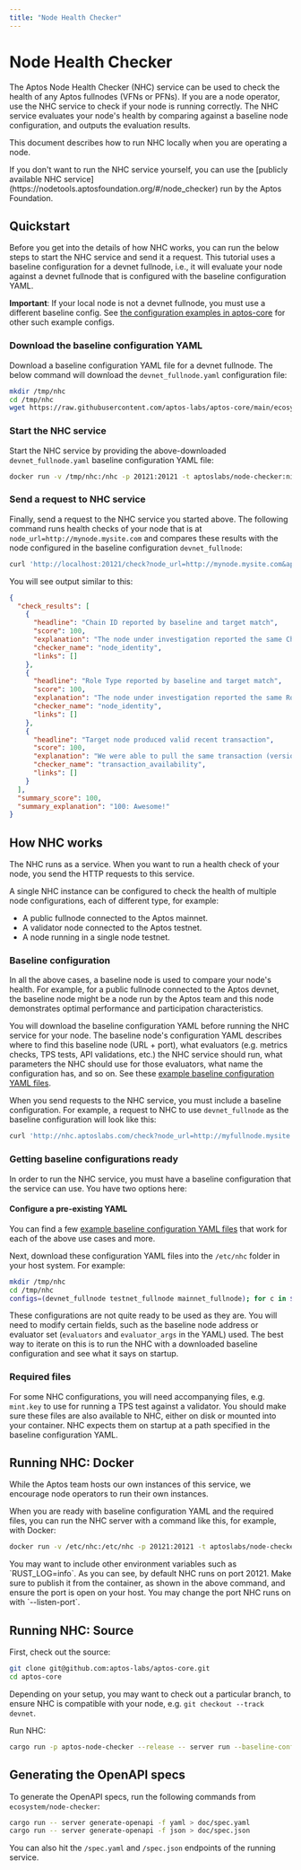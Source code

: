 ```yaml
---
title: "Node Health Checker"
---
```



# Node Health Checker 

The Aptos Node Health Checker (NHC) service can be used to check the health of any Aptos fullnodes (VFNs or PFNs).
If you are a node operator, use the NHC service to check if your node is running correctly. The NHC service evaluates
your node's health by comparing against a baseline node configuration, and outputs the evaluation results.

This document describes how to run NHC locally when you are operating a node.

<Callout type="info">
If you don't want to run the NHC service yourself, you can use the
[publicly available NHC service](https://nodetools.aptosfoundation.org/#/node_checker) run by the Aptos Foundation.
</Callout>

## Quickstart

Before you get into the details of how NHC works, you can run the below steps to start the NHC service and send it a request. This tutorial uses a baseline configuration for a devnet fullnode, i.e., it will evaluate your node against a devnet fullnode that is configured with the baseline configuration YAML.

**Important**: If your local node is not a devnet fullnode, you must use a different baseline config. See [the configuration examples in aptos-core](https://github.com/aptos-labs/aptos-core/tree/main/ecosystem/node-checker/configuration_examples) for other such example configs.

<Steps>

### Download the baseline configuration YAML

Download a baseline configuration YAML file for a devnet fullnode. The below command will download the `devnet_fullnode.yaml` configuration file:

```bash filename="Terminal"
mkdir /tmp/nhc
cd /tmp/nhc
wget https://raw.githubusercontent.com/aptos-labs/aptos-core/main/ecosystem/node-checker/configuration_examples/devnet_fullnode.yaml
```

### Start the NHC service

Start the NHC service by providing the above-downloaded `devnet_fullnode.yaml` baseline configuration YAML file:

```bash filename="Terminal"
docker run -v /tmp/nhc:/nhc -p 20121:20121 -t aptoslabs/node-checker:nightly /usr/local/bin/aptos-node-checker server run --baseline-config-paths /nhc/devnet_fullnode.yaml
```

### Send a request to NHC service

Finally, send a request to the NHC service you started above. The following command runs health checks of your node that is at `node_url=http://mynode.mysite.com` and compares these results with the node configured in the baseline configuration `devnet_fullnode`:

```bash filename="Terminal"
curl 'http://localhost:20121/check?node_url=http://mynode.mysite.com&api_port=80&baseline_configuration_id=devnet_fullnode'
```

You will see output similar to this:

```json filename="Terminal"
{
  "check_results": [
    {
      "headline": "Chain ID reported by baseline and target match",
      "score": 100,
      "explanation": "The node under investigation reported the same Chain ID 18 as is reported by the baseline node",
      "checker_name": "node_identity",
      "links": []
    },
    {
      "headline": "Role Type reported by baseline and target match",
      "score": 100,
      "explanation": "The node under investigation reported the same Role Type full_node as is reported by the baseline node",
      "checker_name": "node_identity",
      "links": []
    },
    {
      "headline": "Target node produced valid recent transaction",
      "score": 100,
      "explanation": "We were able to pull the same transaction (version: 3238616) from both your node and the baseline node. Great! This implies that your node is keeping up with other nodes in the network.",
      "checker_name": "transaction_availability",
      "links": []
    }
  ],
  "summary_score": 100,
  "summary_explanation": "100: Awesome!"
}
```

</Steps>

## How NHC works

The NHC runs as a service. When you want to run a health check of your node, you send the HTTP requests to this service.

A single NHC instance can be configured to check the health of multiple node configurations, each of different type, for example:

- A public fullnode connected to the Aptos mainnet.
- A validator node connected to the Aptos testnet.
- A node running in a single node testnet.

### Baseline configuration

In all the above cases, a baseline node is used to compare your node's health. For example, for a public fullnode connected to the Aptos devnet, the baseline node might be a node run by the Aptos team and this node demonstrates optimal performance and participation characteristics.

You will download the baseline configuration YAML before running the NHC service for your node. The baseline node's configuration YAML describes where to find this baseline node (URL + port), what evaluators (e.g. metrics checks, TPS tests, API validations, etc.) the NHC service should run, what parameters the NHC should use for those evaluators, what name the configuration has, and so on. See these [example baseline configuration YAML files](https://github.com/aptos-labs/aptos-core/tree/main/ecosystem/node-checker/configuration_examples).

When you send requests to the NHC service, you must include a baseline configuration. For example, a request to NHC to use `devnet_fullnode` as the baseline configuration will look like this:

```bash filename="Terminal"
curl 'http://nhc.aptoslabs.com/check?node_url=http://myfullnode.mysite.com&baseline_configuration_id=devnet_fullnode'
```

### Getting baseline configurations ready

In order to run the NHC service, you must have a baseline configuration that the service can use. You have two options here:

#### Configure a pre-existing YAML

You can find a few [example baseline configuration YAML files](https://github.com/aptos-labs/aptos-core/tree/main/ecosystem/node-checker/configuration_examples) that work for each of the above use cases and more.

Next, download these configuration YAML files into the `/etc/nhc` folder in your host system. For example:

```bash filename="Terminal"
mkdir /tmp/nhc
cd /tmp/nhc
configs=(devnet_fullnode testnet_fullnode mainnet_fullnode); for c in ${configs[@]}; do wget https://raw.githubusercontent.com/aptos-labs/aptos-core/main/ecosystem/node-checker/configuration_examples/$c.yaml; done
```

These configurations are not quite ready to be used as they are. You will need to modify certain fields, such as the baseline node address or evaluator set (`evaluators` and `evaluator_args` in the YAML) used. The best way to iterate on this is to run the NHC with a downloaded baseline configuration and see what it says on startup.

### Required files

For some NHC configurations, you will need accompanying files, e.g. `mint.key` to use for running a TPS test against a validator. You should make sure these files are also available to NHC, either on disk or mounted into your container. NHC expects them on startup at a path specified in the baseline configuration YAML.

## Running NHC: Docker

<Callout type="info">
While the Aptos team hosts our own instances of this service, we encourage node operators to run their own instances.
</Callout>

When you are ready with baseline configuration YAML and the required files, you can run the NHC server with a command like this, for example, with Docker:

```bash filename="Terminal"
docker run -v /etc/nhc:/etc/nhc -p 20121:20121 -t aptoslabs/node-checker:nightly /usr/local/bin/aptos-node-checker server run --baseline-config-paths /tmp/nhc/devnet_fullnode.yaml /tmp/nhc/testnet_fullnode.yaml /tmp/nhc/mainnet/fullnode.yaml
```

<Callout type="info">
You may want to include other environment variables such as `RUST_LOG=info`. As you can see, by default NHC runs on port 20121. Make sure to publish it from the container, as shown in the above command, and ensure the port is open on your host. You may change the port NHC runs on with `--listen-port`.
</Callout>

## Running NHC: Source

First, check out the source:

```bash filename="Terminal"
git clone git@github.com:aptos-labs/aptos-core.git
cd aptos-core
```

Depending on your setup, you may want to check out a particular branch, to ensure NHC is compatible with your node, e.g. `git checkout --track devnet`.

Run NHC:

```bash filename="Terminal"
cargo run -p aptos-node-checker --release -- server run --baseline-config-paths /tmp/nhc/devnet_fullnode.yaml
```

## Generating the OpenAPI specs

To generate the OpenAPI specs, run the following commands from `ecosystem/node-checker`:

```bash filename="Terminal"
cargo run -- server generate-openapi -f yaml > doc/spec.yaml
cargo run -- server generate-openapi -f json > doc/spec.json
```

You can also hit the `/spec.yaml` and `/spec.json` endpoints of the running service.
